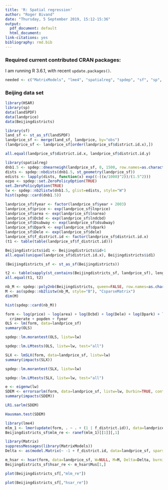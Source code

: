 ```yaml
---
title: 'R: Spatial regression'
author: "Roger Bivand"
date: "Thursday, 5 September 2019, 15:12-15:36"
output:
  pdf_document: default
  html_document:
link-citations: yes
bibliography: rmd.bib
---
```


### Required current contributed CRAN packages:

I am running R 3.6.1, with recent `update.packages()`.

```r
needed <- c("MatrixModels", "lme4", "spatialreg", "spdep", "sf", "sp", "HSAR")
```

### Beijing data set

```r
library(HSAR)
library(sp)
data(landSPDF)
data(landprice)
data(Beijingdistricts)
```


```r
library(sf)
land_sf <- st_as_sf(landSPDF)
landprice_sf <- merge(land_sf, landprice, by="obs")
(landprice_sf <- landprice_sf[order(landprice_sf$district.id.x),])
```

```r
all.equal(landprice_sf$district.id.x, landprice_sf$district.id.y)
```

```r
library(spatialreg)
dnb1.5 <- spdep::dnearneigh(landprice_sf, 0, 1500, row.names=as.character(landprice_sf$obs))
dists <- spdep::nbdists(dnb1.5, st_geometry(landprice_sf))
edists <- lapply(dists, function(x) exp((-((x/1000)^2))/(1.5^2)))
ozpo <- spdep::set.ZeroPolicyOption(TRUE)
set.ZeroPolicyOption(TRUE)
lw <- spdep::nb2listw(dnb1.5, glist=edists, style="W")
hist(spdep::card(dnb1.5))
```


```r
landprice_sf$fyear <- factor(landprice_sf$year + 2003)
landprice_sf$price <- exp(landprice_sf$lnprice)
landprice_sf$area <- exp(landprice_sf$lnarea)
landprice_sf$Dcbd <- exp(landprice_sf$lndcbd)
landprice_sf$Dsubway <- exp(landprice_sf$dsubway)
landprice_sf$Dpark <- exp(landprice_sf$dpark)
landprice_sf$Dele <- exp(landprice_sf$dele)
landprice_sf$f_district.id <- factor(landprice_sf$district.id.x)
(t1 <- table(table(landprice_sf$f_district.id)))
```

```r
Beijingdistricts$id1 <- Beijingdistricts$id+1
all.equal(unique(landprice_sf$district.id.x), Beijingdistricts$id1)
```

```r
(Beijingdistricts_sf <- st_as_sf(Beijingdistricts))
```

```r
t2 <- table(sapply(st_contains(Beijingdistricts_sf, landprice_sf), length))
all.equal(t1, t2)
```



```r
nb_M <- spdep::poly2nb(Beijingdistricts, queen=FALSE, row.names=as.character(Beijingdistricts$id1))
M <- as(spdep::nb2listw(nb_M, style="B"), "CsparseMatrix")
dim(M)
```

```r
hist(spdep::card(nb_M))
```

```r
form <- log(price) ~ log(area) + log(Dcbd) + log(Dele) + log(Dpark) + log(Dsubway) + 
  crimerate + popden + fyear
OLS <- lm(form, data=landprice_sf)
summary(OLS)
```


```r
spdep::lm.morantest(OLS, listw=lw)
```


```r
spdep::lm.LMtests(OLS, listw=lw, test="all")
```

```r
SLX <- lmSLX(form, data=landprice_sf, listw=lw)
summary(impacts(SLX))
```

```r
spdep::lm.morantest(SLX, listw=lw)
```

```r
spdep::lm.LMtests(SLX, listw=lw, test="all")
```
```r
e <- eigenw(lw)
SDEM <- errorsarlm(form, data=landprice_sf, listw=lw, Durbin=TRUE, control=list(pre_eig=e))
summary(impacts(SDEM))
```

```r
LR1.sarlm(SDEM)
```


```r
Hausman.test(SDEM)
```

```r
library(lme4)
mlm_1 <- lmer(update(form, . ~ . + (1 | f_district.id)), data=landprice_sf, REML=FALSE)
Beijingdistricts_sf$mlm_re <- ranef(mlm_1)[[1]][,1]
```

```r
library(Matrix)
suppressMessages(library(MatrixModels))
Delta <- as(model.Matrix(~ -1 + f_district.id, data=landprice_sf, sparse=TRUE), "dgCMatrix")
```

```r
m_hsar <- hsar(form, data=landprice_sf, W=NULL, M=M, Delta=Delta, burnin=500, Nsim=5000, thinning=1)
Beijingdistricts_sf$hsar_re <- m_hsar$Mus[1,]
```

```r
plot(Beijingdistricts_sf[,"mlm_re"])
```


```r
plot(Beijingdistricts_sf[,"hsar_re"])
```

